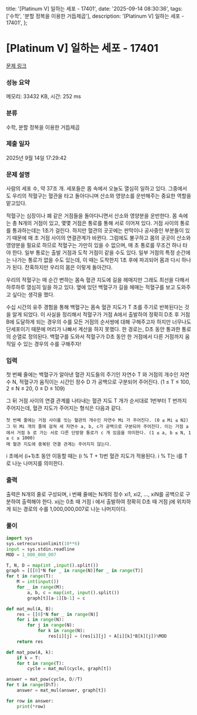   title: '[Platinum V] 일하는 세포 - 17401',
  date: '2025-09-14 08:30:36',
  tags: ['수학', '분할 정복을 이용한 거듭제곱'],
  description: '[Platinum V] 일하는 세포 - 17401',
};

# [Platinum V] 일하는 세포 - 17401 

[문제 링크](https://www.acmicpc.net/problem/17401) 

### 성능 요약

메모리: 33432 KB, 시간: 252 ms

### 분류

수학, 분할 정복을 이용한 거듭제곱

### 제출 일자

2025년 9월 14일 17:29:42

### 문제 설명

사람의 세포 수, 약 37조 개. 세포들은 몸 속에서 오늘도 열심히 일하고 있다. 그중에서도 우리의 적혈구는 혈관을 타고 돌아다니며 산소와 영양소를 운반해주는 중요한 역할을 맡고있다.

적혈구는 심장이나 폐 같은 거점들을 돌아다니면서 산소와 영양분을 운반한다. 몸 속에는 총 N개의 거점이 있고, 몇몇 거점은 통로를 통해 서로 이어져 있다. 거점 사이의 통로를 통과하는데는 1초가 걸린다. 하지만 혈관의 곳곳에는 판막이나 공사중인 부분들이 있기 때문에 매 초 거점 사이의 연결관계가 바뀐다. 그럼에도 불구하고 몸의 곳곳이 산소와 영양분을 필요로 하므로 적혈구는 가만히 있을 수 없으며, 매 초 통로를 무조건 하나 타야 한다. 일부 통로는 출발 거점과 도착 거점이 같을 수도 있다. 일부 거점의 특정 순간에는 나가는 통로가 없을 수도 있는데, 이 때는 도착한지 1초 후에 파괴되어 몸과 다시 하나가 된다. 잔혹하지만 우리의 몸은 이렇게 돌아간다.

우리의 적혈구는 매 순간 변하는 몸속 혈관 지도에 길을 헤매지만 그래도 최선을 다해서 하루하루 열심히 일을 하고 있다. 옆에 있던 백혈구가 길을 헤매는 적혈구를 보고 도와주고 싶다는 생각을 했다.

수십 시간의 유주 경험을 통해 백혈구는 몸속 혈관 지도가 T 초를 주기로 반복된다는 것을 알게 되었다. 이 사실을 정리해서 적혈구가 거점 A에서 출발하여 정확히 D초 후 거점 B에 도달하게 되는 경우의 수를 모든 거점의 순서쌍에 대해 구해주고자 하지만 너무나도 단세포이기 때문에 머리가 나빠서 계산을 하지 못했다. 한 경로는, D초 동안 통과한 통로의 순열로 정의된다. 백혈구를 도와서 적혈구가 D초 동안 한 거점에서 다른 거점까지 움직일 수 있는 경우의 수를 구해주자!

### 입력 

 첫 번째 줄에는 백혈구가 알아낸 혈관 지도들의 주기인 자연수 T 와 거점의 개수인 자연수 N, 적혈구가 움직이는 시간인 정수 D 가 공백으로 구분되어 주어진다. (1 ≤ T ≤ 100, 2 ≤ N ≤ 20, 0 ≤ D ≤ 109)

그 뒤 거점 사이의 연결 관계를 나타내는 혈관 지도 T 개가 순서대로 1번부터 T 번까지 주어지는데, 혈관 지도가 주어지는 형식은 다음과 같다.

	첫 번째 줄에는 거점 사이를 잇는 혈관의 개수인 자연수 Mi 가 주어진다. (0 ≤ Mi ≤ N2)
	그 뒤 Mi 개의 줄에 걸쳐 세 자연수 a, b, c가 공백으로 구분되어 주어진다. 이는 거점 a 에서 거점 b 로 가는 서로 다른 단방향 통로가 c 개 있음을 의미한다. (1 ≤ a, b ≤ N, 1 ≤ c ≤ 1000)
	매 혈관 지도에 중복된 연결 관계는 주어지지 않는다.

i 초에서 (i+1)초 동안 이동할 때는 (i % T + 1)번 혈관 지도가 적용된다. i % T는 i를 T로 나눈 나머지를 의미한다.

### 출력 

 출력은 N개의 줄로 구성되며, i 번째 줄에는 N개의 정수 xi1, xi2, ..., xiN를 공백으로 구분하여 출력해야 한다. xij는 0초 때 거점 i 에서 출발하여 정확히 D초 때 거점 j에 위치하게 되는 경로의 수를 1,000,000,007로 나눈 나머지이다.

### 풀이
```python
import sys
sys.setrecursionlimit(10**6)
input = sys.stdin.readline
MOD = 1_000_000_007

T, N, D = map(int ,input().split())
graph = [[[0]*N for _ in range(N)]for _ in range(T)]
for t in range(T):
    M = int(input())
    for _ in range(M):
        a, b, c = map(int, input().split())
        graph[t][a-1][b-1] = c

def mat_mul(A, B):
    res = [[0]*N for _ in range(N)]
    for i in range(N):
        for j in range(N):
            for k in range(N):
                res[i][j] = (res[i][j] + A[i][k]*B[k][j])%MOD
    return res

def mat_pow(A, k):
    if k = T:
    for t in range(T):
        cycle = mat_mul(cycle, graph[t])

answer = mat_pow(cycle, D//T)
for t in range(D%T):
    answer = mat_mul(answer, graph[t])

for row in answer:
    print(*row)
```